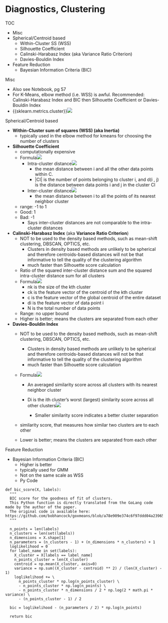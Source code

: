 # Diagnostics, Clustering

TOC

* Misc
* Spherical/Centroid based
	* Within-Cluster SS (WSS)
	* Silhouette Coefficient
	* Calinski-Harabasz Index (aka Variance Ratio Criterion)
	* Davies-Bouldin Index
* Feature Reduction
	* Bayesian Information Criteria (BIC)




Misc

* Also see Notebook, pg 57
* For K-Means, elbow method (i.e. WSS) is awful. Recommended: Calinski-Harabasz Index and BIC then Silhouette Coefficient or Davies-Bouldin Index
* {{sklearn.metrics.cluster}}![](./_resources/Diagnostics,_Clustering.resources/image.6.png)




Spherical/Centroid based

* **Within-Cluster sum of squares (WSS) (aka Inertia)**
	* typically used in the elbow method for kmeans for choosing the number of clusters
* **Silhouette Coefficient**
	* computationally expensive
	* Formula![](./_resources/Diagnostics,_Clustering.resources/image.2.png)
		* Intra-cluster distance![](./_resources/Diagnostics,_Clustering.resources/image.png)
			* the mean distance between i and all the other data points within C.
			* |CI| is the number of points belonging to cluster i, and d(i , j) is the distance between data points i and j in the cluster CI
		* Inter-cluster distance![](./_resources/Diagnostics,_Clustering.resources/image.1.png)
			* the mean distance between i to all the points of its nearest neighbor cluster
	* range: -1 to 1
	* Good: 1
	* Bad: -1
		* Says inter-cluster distances are not comparable to the intra-cluster distances
* **Calinski-Harabasz Index** (aka **Variance Ratio Criterion**)
	* NOT to be used to the density based methods, such as mean-shift clustering, DBSCAN, OPTICS, etc.
		* Clusters in density based methods are unlikely to be spherical and therefore centroids-based distances will not be that informative to tell the quality of the clustering algorithm
		* much faster than Silhouette score calculation
	* Ratio of the squared inter-cluster distance sum and the squared intra-cluster distance sum for all clusters
	* Formula![](./_resources/Diagnostics,_Clustering.resources/image.3.png)
		* nk is the size of the kth cluster
		* ck is the feature vector of the centroid of the kth cluster
		* c is the feature vector of the global centroid of the entire dataset
		* di is the feature vector of data point i
		* N is the total number of data points
	* Range: no upper bound
	* Higher is better; means the clusters are separated from each other
* **Davies-Bouldin Index**
	* NOT to be used to the density based methods, such as mean-shift clustering, DBSCAN, OPTICS, etc.
		* Clusters in density based methods are unlikely to be spherical and therefore centroids-based distances will not be that informative to tell the quality of the clustering algorithm
		* much faster than Silhouette score calculation
	* Formula![](./_resources/Diagnostics,_Clustering.resources/image.4.png)
		
		* An averaged similarity score across all clusters with its nearest neighbor cluster
		
		* Di is the ith cluster’s worst (largest) similarity score across all other clusters![](./_resources/Diagnostics,_Clustering.resources/image.5.png)
			* Smaller similarity score indicates a better cluster separation
	* similarity score, that measures how similar two clusters are to each other
	* Lower is better; means the clusters are separated from each other



Feature Reduction

* Bayesian Information Criteria (BIC)
	* Higher is better
	* typically used for GMM
	* Not on the same scale as WSS
	* Py Code

```
def bic_score(X, labels):
  """
  BIC score for the goodness of fit of clusters.
  This Python function is directly translated from the GoLang code made by the author of the paper. 
  The original code is available here: https://github.com/bobhancock/goxmeans/blob/a78e909e374c6f97ddd04a239658c7c5b7365e5c/km.go#L778
  """

  n_points = len(labels)
  n_clusters = len(set(labels))
  n_dimensions = X.shape[1]
  n_parameters = (n_clusters - 1) + (n_dimensions * n_clusters) + 1
  loglikelihood = 0
  for label_name in set(labels):
    X_cluster = X[labels == label_name]
    n_points_cluster = len(X_cluster)
    centroid = np.mean(X_cluster, axis=0)
    variance = np.sum((X_cluster - centroid) ** 2) / (len(X_cluster) - 1)
    loglikelihood += \
      n_points_cluster * np.log(n_points_cluster) \
      - n_points_cluster * np.log(n_points) \
      - n_points_cluster * n_dimensions / 2 * np.log(2 * math.pi * variance) \
      - (n_points_cluster - 1) / 2

  bic = loglikelihood - (n_parameters / 2) * np.log(n_points)

  return bic
```


